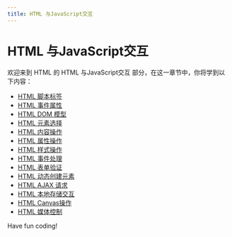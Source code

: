 ```yaml
---
title: HTML 与JavaScript交互
---
```


# HTML 与JavaScript交互

欢迎来到 HTML 的 HTML 与JavaScript交互 部分，在这一章节中，你将学到以下内容：

- [HTML 脚本标签](./0-html-script-tag.mdx)
- [HTML 事件属性](./1-html-event-properties.mdx)
- [HTML DOM 模型](./2-html-dom-model.mdx)
- [HTML 元素选择](./3-html-element-selection.mdx)
- [HTML 内容操作](./4-html-content-manipulation.mdx)
- [HTML 属性操作](./5-html-property-action.mdx)
- [HTML 样式操作](./6-html-style-action.mdx)
- [HTML 事件处理](./7-html-event-handling.mdx)
- [HTML 表单验证](./8-html-form-validation.mdx)
- [HTML 动态创建元素](./9-html-dynamic-creation-element.mdx)
- [HTML AJAX 请求](./10-html-ajax-request.mdx)
- [HTML 本地存储交互](./11-html-local-storage-interaction.mdx)
- [HTML Canvas操作](./12-html-canvas-action.mdx)
- [HTML 媒体控制](./13-html-media-control.mdx)

Have fun coding!